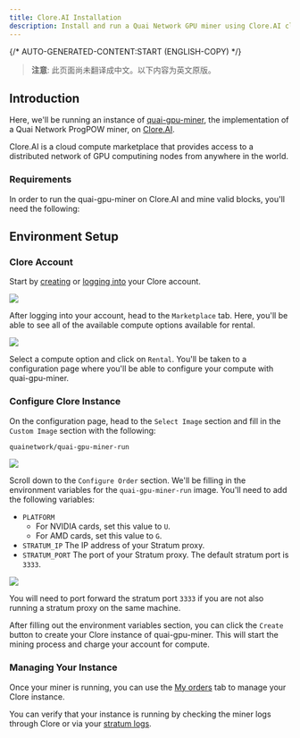 ```yaml
---
title: Clore.AI Installation
description: Install and run a Quai Network GPU miner using Clore.AI cloud GPUs.
---
```


{/* AUTO-GENERATED-CONTENT:START (ENGLISH-COPY) */}

> **注意**: 此页面尚未翻译成中文。以下内容为英文原版。

## Introduction

Here, we'll be running an instance of [quai-gpu-miner](https://github.com/dominant-strategies/quai-gpu-miner), the implementation of a Quai Network ProgPOW miner, on [Clore.AI](https://clore.ai/).

Clore.AI is a cloud compute marketplace that provides access to a distributed network of GPU computining nodes from anywhere in the world.

### Requirements

In order to run the quai-gpu-miner on Clore.AI and mine valid blocks, you'll need the following:

<CardGroup cols={3}>
	<Card
		title='Synced go-quai node'
		href='/guides/client/node'
		icon='computer'
	/>
	<Card
		title='Configured Stratum proxy'
		href='/guides/client/stratum'
		icon='router'
	/>
	<Card
		title='Clore.AI Rental'
		href='https://clore.ai/'
		icon='disc-drive'
	/>
</CardGroup>

## Environment Setup

### Clore Account

Start by [creating](https://clore.ai/register) or [logging into](https://clore.ai/login) your Clore account.

<Frame>
	<img src='/images/Clore/CloreLogin.png' />
</Frame>

After logging into your account, head to the `Marketplace` tab. Here, you'll be able to see all of the available compute options available for rental.

<Frame>
	<img src='/images/Clore/CloreMarketplace.png' />
</Frame>

Select a compute option and click on `Rental`. You'll be taken to a configuration page where you'll be able to configure your compute with quai-gpu-miner.

### Configure Clore Instance

On the configuration page, head to the `Select Image` section and fill in the `Custom Image` section with the following:

```bash
quainetwork/quai-gpu-miner-run
```

<Frame>
	<img src='/images/Clore/CloreSelectImage.png' />
</Frame>

Scroll down to the `Configure Order` section. We'll be filling in the environment variables for the `quai-gpu-miner-run` image. You'll need to add the following variables:

- `PLATFORM`
  - For NVIDIA cards, set this value to `U`.
  - For AMD cards, set this value to `G`.
- `STRATUM_IP` The IP address of your Stratum proxy.
- `STRATUM_PORT` The port of your Stratum proxy. The default stratum port is `3333`.

<Frame>
	<img src='/images/Clore/CloreEnvironmentVariables.png' />
</Frame>

<Note>You will need to port forward the stratum port `3333` if you are not also running a stratum proxy on the same machine.</Note>

After filling out the environment variables section, you can click the `Create` button to create your Clore instance of quai-gpu-miner. This will start the mining process and charge your account for compute.

### Managing Your Instance

Once your miner is running, you can use the [My orders](https://clore.ai/marketplace) tab to manage your Clore instance.

You can verify that your instance is running by checking the miner logs through Clore or via your [stratum logs](/cn/guides/client/stratum#run).
